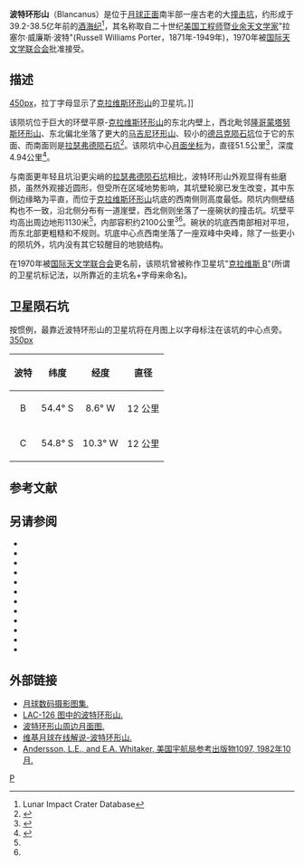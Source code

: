 {{lunar crater data|
 image=Porter crater 4136 h1.jpg|240px|
 caption=月球轨道器4号拍摄的图像|
 latitude=56.15|
 N_or_S=S|
 longitude=10.18|
 E_or_W=W|
 diameter=51.5公里|
 depth=4.94公里|
 colong=12|
 eponym=拉塞尔·威·波特}}
'''波特环形山'''（Blancanus）是位于[[月球正面|月球正面]]南半部一座古老的大[[撞击坑|撞击坑]]，约形成于39.2-38.5亿年前的[[酒海纪|酒海纪]]<ref name=LICD>Lunar Impact Crater Database</ref>，其名称取自二十世纪[[美国|美国]][[工程师|工程师]]暨[[业余天文学|业余天文学家]]"拉塞尔·威廉斯·波特"(Russell Williams Porter，1871年-1949年)，1970年被[[国际天文学联合会|国际天文学联合会]]批准接受。

==描述== 
[[image:Near_side_125.jpg|450px]]，拉丁字母显示了[[克拉维斯环形山|克拉维斯环形山]]的卫星坑。]]

该陨坑位于巨大的环壁平原-[[克拉维斯环形山|克拉维斯环形山]]的东北内壁上，西北毗邻[[隆哥蒙塔努斯环形山|隆哥蒙塔努斯环形山]]、东北偏北坐落了更大的[[马吉尼环形山|马吉尼环形山]]、较小的[[德吕克陨石坑|德吕克陨石坑]]位于它的东面、而南面则是[[拉瑟弗德陨石坑|拉瑟弗德陨石坑]]<ref>{{Cite web |url=http://planetarynames.wr.usgs.gov/images/Lunar/lac_126_lo.pdf |title=Crater Porter on LAC-126 map. |access-date=2016-10-30 |archive-date=2013-02-20 |archive-url=https://web.archive.org/web/20130220221610/http://planetarynames.wr.usgs.gov/images/Lunar/lac_126_lo.pdf |dead-url=no }}</ref>。该陨坑中心[[月面坐标|月面坐标]]为{{Coord|56.15|S|10.18|W|globe:Moon|nogoogle=1|noosm=1}}，直径51.5公里<ref name="IAU">{{Cite web |url=http://planetarynames.wr.usgs.gov/Feature/4803 |title=Directory of the International Astronomical Union |access-date=2016-10-30 |archive-date=2018-07-04 |archive-url=https://web.archive.org/web/20180704035620/https://planetarynames.wr.usgs.gov/Feature/4803 |dead-url=no }}</ref>，深度4.94公里<ref>{{Cite web |url=http://fisherka.csolutionshosting.net/astronote/plan/craterdepth/html/CraterDepthFeatureNameWestfall.html |title=John E. Westfall's Atlas of the Lunar Terminator, Cambridge Univ. Press (2000) |access-date=2016-10-30 |archive-date=2014-12-18 |archive-url=https://archive.today/20141218234310/http://fisherka.csolutionshosting.net/astronote/plan/craterdepth/html/CraterDepthFeatureNameWestfall.html |dead-url=no }}</ref>。

与南面更年轻且坑沿更尖峭的[[拉瑟弗德陨石坑|拉瑟弗德陨石坑]]相比，波特环形山外观显得有些磨损，虽然外观接近圆形，但受所在区域地势影响，其坑壁轮廓已发生改变，其中东侧边缘略为平直，而位于[[克拉维斯环形山|克拉维斯环形山]]坑底的西南侧则高度最低。陨坑内侧壁结构也不一致，沿北侧分布有一道崖壁，西北侧则坐落了一座碗状的撞击坑。坑壁平均高出周边地形1130米<ref name="LICD"/>，内部容积约2100公里<sup>3</sup><ref name="LICD"/>。碗状的坑底西南部相对平坦，而东北部更粗糙和不规则。坑底中心点西南坐落了一座双峰中央峰，除了一些更小的陨坑外，坑内没有其它较醒目的地貌结构。

在1970年被[[国际天文学联合会|国际天文学联合会]]更名前，该陨坑曾被称作卫星坑"[[克拉维斯环形山|克拉维斯 B]]"(所谓的卫星坑标记法，以所靠近的主坑名+字母来命名)。

==卫星陨石坑==
按惯例，最靠近波特环形山的卫星坑将在月图上以字母标注在该坑的中心点旁。
[[image:Porter_sattelite_craters_map.jpg|350px]]

{| class="wikitable" style="text-align: right;"
|-
! scope="col" | 波特
! scope="col" | 纬度
! scope="col" | 经度
! scope="col" | 直径
|-
|align="center"|B
|align="center"|54.4° S
|align="center"|8.6° W
|align="center"|12 公里
|-
|align="center"|C
|align="center"|54.8° S
|align="center"|10.3° W
|align="center"|12 公里
|}{{clear}}
==参考文献==
{{Reflist}}

==另请参阅==
* {{cite book
  | last1 = Andersson
  | first1 = L. E.
  | last2 = Whitaker
  | first2 = E. A.
  | authorlink2 = Ewen Whitaker
  | date = 1982
  | title = [[NASA|NASA]] Catalogue of Lunar Nomenclature
  | publisher = NASA RP-1097
  | ref = harv
  }}
* {{cite web
  | last = Blue
  | first = Jennifer
  | date = July 25, 2007
  | title = Gazetteer of Planetary Nomenclature
  | publisher = [[United_States_Geological_Survey|USGS]]
  | url = http://planetarynames.wr.usgs.gov/
  | accessdate = 2007-08-05
  | ref = harv
  | archive-date = 2013-02-13
  | archive-url = https://www.webcitation.org/6EOCinkK0?url=http://planetarynames.wr.usgs.gov/
  | dead-url = no
  }}
* {{cite book
  | last1 = Bussey
  | first1 = B.
  | authorlink1 = Ben Bussey
  | last2 = Spudis
  | first2 = P.
  | authorlink2 = Paul Spudis
  | date = 2004
  | title = The Clementine Atlas of the Moon
  | publisher = Cambridge University Press
  | location = New York
  | isbn = 978-0-521-81528-4
  | ref = harv
  }}
* {{cite book
  | last1 = Cocks
  | first1 = Elijah E.
  | last2 = Cocks
  | first2 = Josiah C.
  | date = 1995
  | title = Who's Who on the Moon: A Biographical Dictionary of Lunar Nomenclature
  | url = https://archive.org/details/isbn_9780936389271
  | publisher = Tudor Publishers
  | isbn = 978-0-936389-27-1
  | ref = harv
  }}
* {{cite web
  | last = McDowell
  | first = Jonathan
  | date = July 15, 2007
  | url = http://host.planet4589.org/astro/lunar/
  | title = Lunar Nomenclature
  | publisher = Jonathan's Space Report
  | accessdate = 2007-10-24
  | ref = harv
  | archive-date = 2012-05-26
  | archive-url = https://www.webcitation.org/67wcYNfK3?url=http://host.planet4589.org/astro/lunar/
  | dead-url = no
  }}
* {{cite journal| last1 = Menzel| first1 = D. H.| last2 = Minnaert| first2 = M.| last3 = Levin| first3 = B.| last4 = Dollfus| first4 = A.| last5 = Bell| first5 = B.| title = Report on Lunar Nomenclature by the Working Group of Commission 17 of the IAU| doi = 10.1007/BF00171763| journal = Space Science Reviews| volume = 12| issue = 2| pages = 136–186| year = 1971| pmid = | pmc =| bibcode = 1971SSRv...12..136M| ref = harv}}
* {{cite book
  | first = Patrick
  | last = Moore
  | authorlink = Patrick Moore
  | date = 2001
  | title = On the Moon
  | url = https://archive.org/details/patrickmooreonmo00patr
  | publisher = Sterling Publishing Co
  | isbn = 978-0-304-35469-6
  | ref = harv
  }}
* {{cite book
  | first = Fred W.
  | last = Price
  | date = 1988
  | title = The Moon Observer's Handbook
  | publisher = Cambridge University Press
  | isbn = 978-0-521-33500-3
  | ref = harv
  }}
* {{cite book
  | last = Rükl
  | first = Antonín
  | authorlink = Antonín Rükl
  | date = 1990
  | title = Atlas of the Moon
  | publisher = Kalmbach Books
  | isbn = 978-0-913135-17-4
  | ref = harv
  }}
* {{cite book
  | last = Webb
  | first = Rev. T. W.
  | authorlink = Thomas William Webb
  | date = 1962
  | title = Celestial Objects for Common Telescopes
  | url = https://archive.org/details/celestialobjects00webb
  | edition = 6th revised
  | publisher = Dover
  | isbn = 978-0-486-20917-3
  | ref = harv
  }}
* {{cite book
  | first = Ewen A.
  | last = Whitaker
  | authorlink = Ewen Whitaker
  | date = 1999
  | title = Mapping and Naming the Moon
  | publisher = Cambridge University Press
  | isbn = 978-0-521-62248-6
  | ref = harv
  }}
* {{cite book
  | first = Peter T.
  | last = Wlasuk
  | date = 2000
  | title = Observing the Moon
  | publisher = Springer
  | isbn = 978-1-85233-193-1
  | ref = harv
 }}

==外部链接==
* [http://www.lpi.usra.edu/resources/lunar_orbiter/bin/srch_nam.shtml?Porter%7C0 月球数码摄影图集.] {{Wayback|url=http://www.lpi.usra.edu/resources/lunar_orbiter/bin/srch_nam.shtml?Porter%7C0 |date=20201127014037 }}
* [http://www.lpi.usra.edu/resources/mapcatalog/LAC/lac126/ LAC-126 图中的波特环形山.] {{Wayback|url=http://www.lpi.usra.edu/resources/mapcatalog/LAC/lac126/ |date=20160527190026 }}
* [http://www.lpi.usra.edu/resources/mapcatalog/usgs/I706/ 波特环形山周边月面图.] {{Wayback|url=http://www.lpi.usra.edu/resources/mapcatalog/usgs/I706/ |date=20160304090516 }}
* [http://the-moon.wikispaces.com/Porter 维基月球在线解说-波特环形山.] {{Wayback|url=http://the-moon.wikispaces.com/Porter |date=20180531115243 }}
*[http://planet4589.org/astro/lunar/RP-1097.pdf Andersson, L.E., and E.A. Whitaker, 美国宇航局参考出版物1097, 1982年10月.] {{Wayback|url=http://planet4589.org/astro/lunar/RP-1097.pdf |date=20141006125838 }}

[[Category:月球环形山|P]]
{{月球環形山 (O-Q)}}